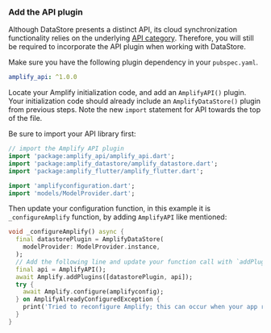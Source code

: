 ### Add the API plugin

Although DataStore presents a distinct API, its cloud synchronization functionality relies on the underlying [API category](/gen1/[platform]/prev/build-a-backend/graphqlapi/). Therefore, you will still be required to incorporate the API plugin when working with DataStore.

Make sure you have the following plugin dependency in your `pubspec.yaml`.

```yaml
amplify_api: ^1.0.0
```

Locate your Amplify initialization code, and add an `AmplifyAPI()` plugin. Your initialization code should already include an `AmplifyDataStore()` plugin from previous steps. Note the new `import` statement for API towards the top of the file.

Be sure to import your API library first:

```dart
// import the Amplify API plugin
import 'package:amplify_api/amplify_api.dart';
import 'package:amplify_datastore/amplify_datastore.dart';
import 'package:amplify_flutter/amplify_flutter.dart';

import 'amplifyconfiguration.dart';
import 'models/ModelProvider.dart';
```

Then update your configuration function, in this example it is `_configureAmplify` function, by adding `AmplifyAPI` like mentioned:

```dart
void _configureAmplify() async {
  final datastorePlugin = AmplifyDataStore(
    modelProvider: ModelProvider.instance,
  );
  // Add the following line and update your function call with `addPlugins`
  final api = AmplifyAPI();
  await Amplify.addPlugins([datastorePlugin, api]);
  try {
    await Amplify.configure(amplifyconfig);
  } on AmplifyAlreadyConfiguredException {
    print('Tried to reconfigure Amplify; this can occur when your app restarts on Android.');
  }
}
```
